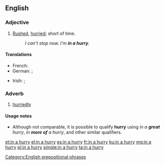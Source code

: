 ==English==

===Adjective===
{{en-adj|-}}

# [[rushed|Rushed]], [[hurried]]; short of time.
#: ''I can’t stop now. I'm '''in a hurry'''.''

====Translations====
{{trans-top|rushed, hurried; short of time}}
* French: {{t|fr|en [[hâte]]}}
* German: {{t|de|in [[Eile]]}}; {{t|de|es [[eilig]] haben}} {{qualifier|be in a hurry}}
{{trans-mid}}
* Irish: {{t|de|faoi dheifir}}; {{t|de|[[deifir]] a bheith ort}} {{qualifier|be in a hurry}}
{{trans-bottom}}

===Adverb===
{{en-adv|head=[[in]] [[a]] [[hurry]]|-}}

# [[hurriedly]]

====Usage notes====
* Although not comparable, it is possible to qualify '''hurry''' using ''in a '''great''' hurry'', ''in '''more of''' a hurry'', and other similar qualifiers.

[[Category:English prepositional phrases]]

[[et:in a hurry]]
[[el:in a hurry]]
[[es:in a hurry]]
[[fr:in a hurry]]
[[ku:in a hurry]]
[[mg:in a hurry]]
[[pl:in a hurry]]
[[simple:in a hurry]]
[[ta:in a hurry]]